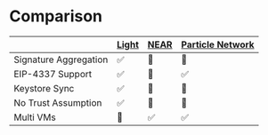 # Comparison

|                       | [Light](https://light.so) | [NEAR](https://near.org) | [Particle Network](https://particle.network) |
| --------------------- | :------------------------ | :----------------------- | :------------------------------------------- |
| Signature Aggregation | ✅                        | 🛑                       | 🛑                                           |
| EIP-4337 Support      | ✅                        | 🔴                       | ✅                                           |
| Keystore Sync         | ✅                        | 🔶                       | 🔶                                           |
| No Trust Assumption   | ✅                        | 🔶                       | 🔶                                           |
| Multi VMs             | 🛑                        | ✅                       | ✅                                           |
